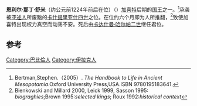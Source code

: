 {{Infobox Monarch
| name           = 恩利尔·那丁·舒米
| title          = [[美索不达米亚王朝表|美索不达米亚王朝表]]、[[加喜特|加喜特]]国王
| image          = 
| image_size     = 
| caption        =
| reign          = 约前1224年前后在位（低年表）
| date of birth  = 
| place of birth = 
| date of death  = 约前1224年前后（低年表）
| place of death = 
| predecessor    = [[卡什提里亚什四世|卡什提里亚什四世]]
| successor      = [[卡达什曼·哈尔帕二世|卡达什曼·哈尔帕二世]]
}}

'''恩利尔·那丁·舒米'''（约公元前1224年前后在位）（{{lang-en|Enlil-nadin-shumi}}）[[加喜特|加喜特]]后期的[[国王|国王]]之一。<ref>Bertman,Stephen.（2005）. ''The Handbook to Life in Ancient Mesopotamia''.Oxford University Press,USA.ISBN 9780195183641.</ref>承袭被[[亚述人|亚述人]]所废黜的[[卡什提里亚什四世|卡什提里亚什四世]]之位。在位约六个月即为人所推翻，<ref>Bienkowski and Millard 2000, Leick 1999, Sasson 1995: ''biograghies'';Brown 1995:''selected kings''; Roux 1992:''historical context''</ref>致使加喜特出现权力真空而动荡不安。死后由[[卡达什曼·哈尔帕二世|卡达什曼·哈尔帕二世]]继任君位。

==参考==
{{reflist}}

{{leader|[[卡什提里亚什四世|卡什提里亚什四世]]|[[美索不达米亚王朝表|美索不达米亚王朝表]]|[[卡达什曼·哈尔帕二世|卡达什曼·哈尔帕二世]]}}

{{巴比伦君主}}

[[Category:巴比倫人|Category:巴比倫人]]
[[Category:伊拉克人|Category:伊拉克人]]